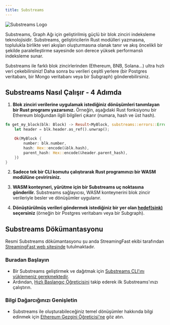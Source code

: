 ```yaml
---
title: Substreams
---
```


![Substreams Logo](/img/substreams-logo.png)

Substreams, Graph Ağı için geliştirilmiş güçlü bir blok zinciri indeksleme teknolojisidir. Substreams, geliştiricilerin Rust modülleri yazmasına, toplulukla birlikte veri akışları oluşturmasına olanak tanır ve akış öncelikli bir şekilde paralelleştirme sayesinde son derece yüksek performanslı indeksleme sunar.

Substreams ile farklı blok zincirlerinden (Ethereum, BNB, Solana...) ultra hızlı veri çekebilirsiniz! Daha sonra bu verileri çeşitli yerlere (bir Postgres veritabanı, bir Mongo veritabanı veya bir Subgraph) gönderebilirsiniz.

## Substreams Nasıl Çalışır - 4 Adımda

1. **Blok zinciri verilerine uygulamak istediğiniz dönüşümleri tanımlayan bir Rust programı yazarsınız.** Örneğin, aşağıdaki Rust fonksiyonu bir Ethereum bloğundan ilgili bilgileri çıkarır (numara, hash ve üst hash).

```rust
fn get_my_block(blk: Block) -> Result<MyBlock, substreams::errors::Error> {
    let header = blk.header.as_ref().unwrap();

    Ok(MyBlock {
        number: blk.number,
        hash: Hex::encode(&blk.hash),
        parent_hash: Hex::encode(&header.parent_hash),
    })
}
```

2. **Sadece tek bir CLI komutu çalıştırarak Rust programınızı bir WASM modülüne çevirirsiniz.**

3. **WASM konteyneri, yürütme için bir Substreams uç noktasına gönderilir.** Substreams sağlayıcısı, WASM konteynerini blok zincir verileriyle besler ve dönüşümler uygulanır.

4. **Dönüştürülmüş verileri göndermek istediğiniz bir yer olan [hedef(sink)](https://substreams.streamingfast.io/developers-guide/sink-targets) seçersiniz** (örneğin bir Postgres veritabanı veya bir Subgraph).

## Substreams Dökümantasyonu

Resmi Substreams dökümantasyonu şu anda StreamingFast ekibi tarafından [StreamingFast web sitesinde](https://substreams.streamingfast.io/) tutulmaktadır.

### Buradan Başlayın

- Bir Substreams geliştirmek ve dağıtmak için [Substreams CLI'ını yüklemeniz gerekmektedir](https://substreams.streamingfast.io/getting-started/installing-the-cli).
- Ardından, [Hızlı Başlangıç Öğreticisini](https://substreams.streamingfast.io/getting-started/quickstart) takip ederek ilk Substreams'ınızı çalıştırın.

### Bilgi Dağarcığınızı Genişletin

- Substreams ile oluşturabileceğiniz temel dönüşümler hakkında bilgi edinmek için [Ethereum Gezgini Öğreticisi'ne](https://substreams.streamingfast.io/tutorials/overview/overview) göz atın.
